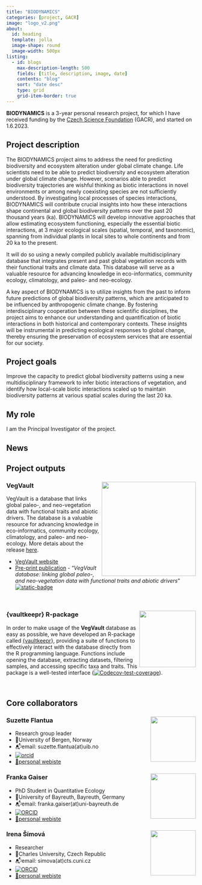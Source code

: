```yaml
---
title: "BIODYNAMICS"
categories: [project, GACR]
image: "logo_v2.png"
about:
  id: heading
  template: jolla
  image-shape: round
  image-width: 500px
listing: 
  - id: blogs
    max-description-length: 500
    fields: [title, description, image, date]
    contents: "blog"
    sort: "date desc" 
    type: grid
    grid-item-border: true
---
```


::: {#heading}
**BIODYNAMICS** is a 3-year personal research project, for which I have received funding by the [Czech Science Foundation](https://gacr.cz/en/) (GACR), and started on 1.6.2023.
:::

## Project description
The BIODYNAMICS project aims to address the need for predicting biodiversity and ecosystem alteration under global climate change. Life scientists need to be able to predict biodiversity and ecosystem alteration under global climate change. However, scenarios able to predict biodiversity trajectories are wishful thinking as biotic interactions in novel environments or among newly coexisting species are not sufficiently understood. By investigating local processes of species interactions, BIODYNAMICS will contribute crucial insights into how these interactions shape continental and global biodiversity patterns over the past 20 thousand years (ka). BIODYNAMICS will develop innovative approaches that allow estimating ecosystem functioning, especially the essential biotic interactions, at 3 major ecological scales (spatial, temporal, and taxonomic), spanning from individual plants in local sites to whole continents and from 20 ka to the present.

It will do so using a newly compiled publicly available multidisciplinary database that integrates present and past global vegetation records with their functional traits and climate data. This database will serve as a valuable resource for advancing knowledge in eco-informatics, community ecology, climatology, and paleo- and neo-ecology.

A key aspect of BIODYNAMICS is to utilize insights from the past to inform future predictions of global biodiversity patterns, which are anticipated to be influenced by anthropogenic climate change. By fostering interdisciplinary cooperation between these scientific disciplines, the project aims to enhance our understanding and quantification of biotic interactions in both historical and contemporary contexts. These insights will be instrumental in predicting ecological responses to global change, thereby ensuring the preservation of ecosystem services that are essential for our society.

## Project goals
Improve the capacity to predict global biodiversity patterns using a new multidisciplinary framework to infer biotic interactions of vegetation, and identify how local-scale biotic interactions scaled up to maintain biodiversity patterns at various spatial scales during the last 20 ka.

## My role
I am the Principal Investigator of the project.

## News
::: {#blogs}
:::

## Project outputs

### VegVault <img src="https://ondrejmottl.github.io/VegVault/Outputs/Figures/website/VegVault_logo.png" align="right" width="250"/>

VegVault is a database that links global paleo-, and neo-vegetation data with functional traits and abiotic drivers. The database is a valuable resource for advancing knowledge in eco-informatics, community ecology, climatology, and paleo- and neo-ecology. More detais about the release [here](/projects/BIODYNAMICS/blog/05-vegvault_published.qmd).

- [VegVault website](https://bit.ly/VegVault)
- [Pre-print publication](https://doi.org/10.1101/2025.01.31.635213) - "*VegVault database: linking global paleo-, and neo-vegetation data with functional traits and abiotic drivers*" [![static-badge](https://img.shields.io/badge/DOI-10.1101/2025.01.31.635213-blue)](https://doi.org/10.1101/2025.01.31.635213)

<br>

### {vaultkeepr} R-package <img src="https://ondrejmottl.github.io/vaultkeepr/reference/figures/vaultkeeper_logo.png" align="right" width="150"/>

In order to make usage of the **VegVault** database as easy as possible, we have developed an R-package called [{vaultkeepr}](https://bit.ly/vaultkeepr), providing a suite of functions to effectively interact with the database directly from the R programming language. Functions include opening the database, extracting datasets, filtering samples, and accessing specific taxa and traits. This package is a well-tested interface ([![Codecov-test-coverage](https://codecov.io/gh/OndrejMottl/vaultkeepr/branch/main/graph/badge.svg)](https://app.codecov.io/gh/OndrejMottl/vaultkeepr?branch=main)).

<br>

## Core collaborators

### Suzette Flantua <img src="https://www.uib.no/sites/w3.uib.no/files/styles/user_thumbnail/public/pictures/picture-388168-1536217906.jpg?itok=yqGLK7Kg" align="right" width="120" />

* Research group leader
* 🏦University of Bergen, Norway 
* 📬email: suzette.flantua(at)uib.no
* [![orcid](https://img.shields.io/badge/orcid-0000--0001--6526--3037-brightgreen.svg)](https://orcid.org/0000-0001-6526-3037)
* [🔗personal webiste](https://mountainsinmotion.w.uib.no/)

### Franka Gaiser <img src="https://www.spowi5.uni-bayreuth.de/pool/bilder/team/Gaiser_hp_2022.jpg" align="right" width="120" />

* PhD Student in Quantitative Ecology
* 🏦University of Bayreuth, Bayreuth, Germany
* 📬email: franka.gaiser(at)uni-bayreuth.de
* [![ORCID](https://img.shields.io/badge/orcid-0000--0003--2600--6603-brightgreen.svg)](https://orcid.org/0009-0003-2600-6603)
* [🔗personal webiste](https://www.spowi5.uni-bayreuth.de/en/team/Gaiser/index.php)

### Irena Šímová <img src="https://www.cts.cuni.cz/img/people/%C5%A0%C3%ADmov%C3%A1.jpg" align="right" width="120" />

* Researcher
* 🏦Charles University, Czech Republic
* 📬email: simova(at)cts.cuni.cz
* [![ORCID](https://img.shields.io/badge/orcid-0000--0002--9474--569X-brightgreen.svg)](https://orcid.org/0000-0002-9474-569X)
* [🔗personal webiste](https://www.cts.cuni.cz/en/simova.html)

